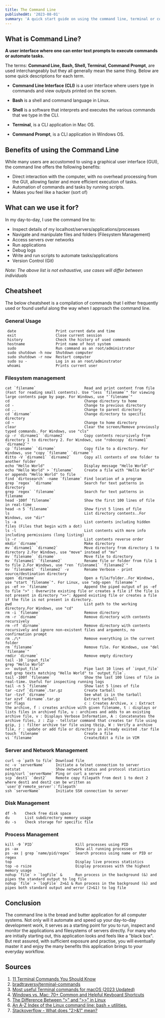 ```yaml
---
title: The Command Line
publishedAt: '2023-08-01'
summary: 'A quick start guide on using the command line, terminal or command prompt'
---
```


## What is Command Line?

<b>A user interface where one can enter text prompts to execute commands or automate tasks.</b>

The terms: <b>Command Line, Bash, Shell, Terminal, Command Prompt</b>, are used interchangeably but they all generally mean the same thing. Below are some quick descriptions for each term.

- <b>Command Line Interface (CLI)</b> is a user interface where users type in commands and view outputs printed on the screen.

- <b>Bash</b> is a shell and command language in Linux.

- <b>Shell</b> is a software that interprets and executes the various commands that we type in the CLI.

- <b>Terminal</b>, is a CLI application in Mac OS.

- <b>Command Prompt</b>, is a CLI application in Windows OS.

## Benefits of using the Command Line

While many users are accustomed to using a graphical user interface (GUI), the command line offers the following benefits:

- Direct interaction with the computer, with no overhead processing from the GUI, allowing faster and more efficient execution of tasks.
- Automation of commands and tasks by running scripts.
- Makes you feel like a hacker (sort of)

## What can we use it for?

In my day-to-day, I use the command line to:
- Inspect details of my localhost/servers/applications/processes
- Navigate and manipulate files and folders (Filesystem Management)
- Access servers over networks
- Run applications
- Debug logs
- Write and run scripts to automate tasks/applications
- Version Control (Git)

*Note: The above list is not exhaustive, use cases will differ between individuals*

##  Cheatsheet

The below cheatsheet is a compilation of commands that I either frequently used or found useful along the way when I approach the command line.

### General Usage                                              
```            
 date                  Print current date and time          
 exit                  Close current session                
 history               Check the history of used commands   
 hostname              Print name of host system            
 sudo                  Run command as an root/administrator 
 sudo shutdown -h now  Shutdown computer                    
 sudo shutdown -r now  Restart computer                     
 sudo su -             Log in as an root/adminstrator      
 whoami                Prints current user                  
```

### Filesystem management
```                                                                                                                                                                                                          
cat `filename`                      Read and print content from file (Fast for reading small contents). Use "less `filename`" for viewing large contents page by page. For Windows, use "`filename`"                                                     
cd                                  Change directory to home                                                                                    
cd -                                Change to previous directory                                                                                
cd ..                               Change to parent directory                                                                                  
cd `dirname`                        Change directory to specific directory                                                                      
cd ~                                Change to home directory                                                                                    
clear                               Clear the screen/Remove previously typed commands. For Windows, use "cls"                                             
cp -r `dirname1` `dirname2`         Copy contents recursively from directory 1 to directory 2. For Windows, use "robocopy `dirname1` `dirname2`"                                                     
cp `filename` `dirname`             Copy file to a directory. For Windows, use "copy `filename` `dirname`"                                                                                    
ditto -V `dirname1` `dirname2`      Copy all contents of one folder to another folder                                                           
echo "Hello World"                  Display message "Hello World"                                                                               
echo "Hello World" > `filename`     Create a file with "Hello World" or appends "Hello World" to file                                           
find `dirtosearch` -name `filename` Find location of a program                                                                                  
grep `regex` `dirname`              Search for text patterns in directory                                                                       
grep `regex` `filename`             Search for text patterns in filename                                                                        
head -100f `filename`               Show the first 100 lines of file in real-time                                                               
head -n 5 `filename`                Show first 5 lines of file                                                                                  
ls                                  List directory contents..For Windows, use "dir"                                                                       
ls -a                               List contents including hidden files (Files that begin with a dot)                                          
ls -l                               List contents with more info including permissions (long listing)                                           
ls -r                               List contents reverse order                                                                                 
mkdir `dirname`                     Make directory    
mv `dirname1` `dirname2`            Move directory from directory 1 to directory 2.For Windows, use "move" instead of "mv"                                                              
mv `filename` `dirname`             Move file to directory                                                                                      
mv `filename1` `filename2`          Rename file or folder from file 1 to file 2.For Windows, use "ren `filename1` `filename2`"                                                                  
mv `filename1` `filename2` -v       Rename Verbose - print source/destination directory                                                         
open `dirname`                      Open a file/folder..For Windows, use "start `filename`". For Linux, use "xdg-open `filename`"
ps -ef >> `filename`                Append the piped output of ps -ef to file ">" : Overwrite existing file or creates a file if the file is not present in directory ">>": Append existing file or creates a file if the file is not present in directory.                                                           
pwd                                 List path to the working directory.For Windows, use "cd"                                                                          
rm -i `filename`                    Remove directory  
rm -r `dirname`                     Remove directory with contents recursively                                                                  
rm -rf `dirname`                    Remove directory with contents recursively and ignore non-existent files and arguments, no confirmation prompt                                                                                     
rm ./\*                             Remove everything in the current folder                                                                     
rm `filename`                       Remove file. For Windows, use "del `filename`"       
rmdir `dirname`                     Remove empty directory                                                                                      
tail -10 `input_file` 
grep "Hello World" 
>> `output_file`                    Pipe last 10 lines of `input_file` and grep texts matching "Hello World" to `output_file`.                                                               
tail -100f `filename`               Show the last 100 lines of file in real-time. Useful for inspecting running logs
tail -n 5 `filename`                Show last 5 lines of file
tar -czvf `dirname`.tar.gz          Create tarball                                     
tar -tzvf `dirname`                 See what is in the tarball
tar xzvf `dirname`.tar.gz           Extract tarball         
tar flags                           c : Creates Archive, x : Extract the archive, f : creates archive with given filename, t : displays or lists files in archived file, u : archives and adds to an existing archive file, v : Displays Verbose Information, A : Concatenates the archive files, z : Zip - tellstar command that creates tar file using gzip, j : filter archive tar file using tbzip, W : Verify a archive file, r : update or add file or directory in already existed .tar file 
touch `filename`                    Create a file                                                                            
vi `filename`                       Create/Edit a file in VIM
```                                
### Server and Network Management
```
curl -o `path to file` Download file                    
nc -v `serverName`     Initiate a telnet connection to server                                                                                     
netstat                Show network status and protocol statistics                                                                                
ping/curl `serverName` Ping or curl a server            
scp `dest1` `dest2`    Remote copy filepath from dest 1 to dest 2 where dest1 and dest2 can be written as `user`@`remote_server`:`filepath` 
ssh `serverName`       Initiate SSH connection to server
```

### Disk Management
```
df -h    Check free disk space           
du       List subdirectory memory usage  
du -s    Check storage for specific file 
```
### Process Management
```                                 
kill -9 `PID`                   Kill processes using PID                        
ps -ax                          Show all running processes                      
ps -ax | grep `name/pid/regex`  Search process using name or PID or regex             
top                             Display live process statistics                 
top -o rsize                    Display processes with the highest memory usage 
nohup `file` > `logFile` &      Run process in the background (&) and pipes the standard output to log file 
nohup `file` > `logFile` 2>&1 & Run process in the background (&) and pipes both standard output and error (2>&1) to log file 
```
## Conclusion
The command line is the bread and butter application for all computer systems. Not only will it automate and speed up your day-to-day development work, it serves as a starting point for you to run, inspect and monitor the applications and filesystems of servers directly. For many who are initially starting out, this application looks and feels like a "black box". But rest assured, with sufficient exposure and practise, you will eventually master it and enjoy the many benefits this application brings to your everyday workflow.

## Sources
1. [11 Terminal Commands You Should Know](https://builtin.com/software-engineering-perspectives/terminal-commands)
2. [bradtraversy/terminal-commands](https://gist.github.com/bradtraversy/cc180de0edee05075a6139e42d5f28ce)
5. [Most useful Terminal commands for macOS (2023 Updated)](https://www.igeeksblog.com/macos-terminal-commands/)
3. [Windows vs. Mac: 70+ Common and Helpful Keyboard Shortcuts](https://www.makeuseof.com/windows-vs-mac-shortcuts/)
6. [The Difference Between “>” and “>>” in Linux](https://linuxhint.com/difference-arrow-double-arrow-bash/)
1. [An A-Z Index of the Linux command line: bash + utilities.](https://ss64.com/bash/)
7. [Stackoverflow - What does "2>&1" mean?](https://stackoverflow.com/questions/818255/what-does-21-mean)